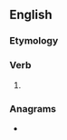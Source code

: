 ==English==

===Etymology===
{{suffix|waste|est|lang=en}}

===Verb===
{{head|en|verb form}}

# {{en-archaic second-person singular of|waste|lang=en}}

===Anagrams===
* {{anagrams|en|a=aessttw|Sweatts|W states}}
